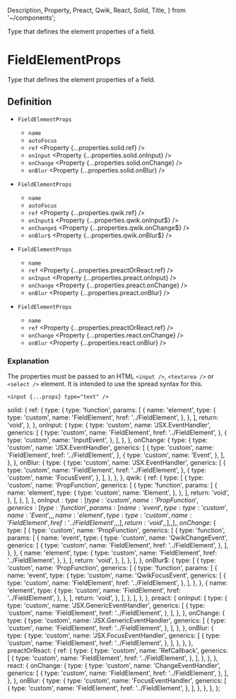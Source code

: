   Description,
  Property,
  Preact,
  Qwik,
  React,
  Solid,
  Title,
} from '~/components';

<Title>FieldElementProps</Title>
<Description>Type that defines the element properties of a field.</Description>

# FieldElementProps

Type that defines the element properties of a field.

## Definition

<Solid block>

- `FieldElementProps` <Property type="object" />
  - `name` <Property type="string" />
  - `autoFocus` <Property type="boolean" />
  - `ref` <Property {...properties.solid.ref} />
  - `onInput` <Property {...properties.solid.onInput} />
  - `onChange` <Property {...properties.solid.onChange} />
  - `onBlur` <Property {...properties.solid.onBlur} />

</Solid>

<Qwik block>

- `FieldElementProps` <Property type="object" />
  - `name` <Property type="string" />
  - `autoFocus` <Property type="boolean" />
  - `ref` <Property {...properties.qwik.ref} />
  - `onInput$` <Property {...properties.qwik.onInput$} />
  - `onChange$` <Property {...properties.qwik.onChange$} />
  - `onBlur$` <Property {...properties.qwik.onBlur$} />

</Qwik>

<Preact block>

- `FieldElementProps` <Property type="object" />
  - `name` <Property type="string" />
  - `ref` <Property {...properties.preactOrReact.ref} />
  - `onInput` <Property {...properties.preact.onInput} />
  - `onChange` <Property {...properties.preact.onChange} />
  - `onBlur` <Property {...properties.preact.onBlur} />

</Preact>

<React block>

- `FieldElementProps` <Property type="object" />
  - `name` <Property type="string" />
  - `ref` <Property {...properties.preactOrReact.ref} />
  - `onChange` <Property {...properties.react.onChange} />
  - `onBlur` <Property {...properties.react.onBlur} />

</React>

### Explanation

The properties must be passed to an HTML `<input />`, `<textarea />` or `<select />` element. It is intended to use the spread syntax for this.

```tsx
<input {...props} type="text" />
```

  solid: {
    ref: {
      type: {
        type: 'function',
        params: [
          {
            name: 'element',
            type: {
              type: 'custom',
              name: 'FieldElement',
              href: '../FieldElement',
            },
          },
        ],
        return: 'void',
      },
    },
    onInput: {
      type: {
        type: 'custom',
        name: 'JSX.EventHandler',
        generics: [
          {
            type: 'custom',
            name: 'FieldElement',
            href: '../FieldElement',
          },
          {
            type: 'custom',
            name: 'InputEvent',
          },
        ],
      },
    },
    onChange: {
      type: {
        type: 'custom',
        name: 'JSX.EventHandler',
        generics: [
          {
            type: 'custom',
            name: 'FieldElement',
            href: '../FieldElement',
          },
          {
            type: 'custom',
            name: 'Event',
          },
        ],
      },
    },
    onBlur: {
      type: {
        type: 'custom',
        name: 'JSX.EventHandler',
        generics: [
          {
            type: 'custom',
            name: 'FieldElement',
            href: '../FieldElement',
          },
          {
            type: 'custom',
            name: 'FocusEvent',
          },
        ],
      },
    },
  },
  qwik: {
    ref: {
      type: [
        {
          type: 'custom',
          name: 'PropFunction',
          generics: [
            {
              type: 'function',
              params: [
                {
                  name: 'element',
                  type: {
                    type: 'custom',
                    name: 'Element',
                  },
                },
              ],
              return: 'void',
            },
          ],
        },
      ],
    },
    onInput$: {
      type: [
        {
          type: 'custom',
          name: 'PropFunction',
          generics: [
            {
              type: 'function',
              params: [
                {
                  name: 'event',
                  type: {
                    type: 'custom',
                    name: 'Event',
                  },
                },
                {
                  name: 'element',
                  type: {
                    type: 'custom',
                    name: 'FieldElement',
                    href: '../FieldElement',
                  },
                },
              ],
              return: 'void',
            },
          ],
        },
      ],
    },
    onChange$: {
      type: [
        {
          type: 'custom',
          name: 'PropFunction',
          generics: [
            {
              type: 'function',
              params: [
                {
                  name: 'event',
                  type: {
                    type: 'custom',
                    name: 'QwikChangeEvent',
                    generics: [
                      {
                        type: 'custom',
                        name: 'FieldElement',
                        href: '../FieldElement',
                      },
                    ],
                  },
                },
                {
                  name: 'element',
                  type: {
                    type: 'custom',
                    name: 'FieldElement',
                    href: '../FieldElement',
                  },
                },
              ],
              return: 'void',
            },
          ],
        },
      ],
    },
    onBlur$: {
      type: [
        {
          type: 'custom',
          name: 'PropFunction',
          generics: [
            {
              type: 'function',
              params: [
                {
                  name: 'event',
                  type: {
                    type: 'custom',
                    name: 'QwikFocusEvent',
                    generics: [
                      {
                        type: 'custom',
                        name: 'FieldElement',
                        href: '../FieldElement',
                      },
                    ],
                  },
                },
                {
                  name: 'element',
                  type: {
                    type: 'custom',
                    name: 'FieldElement',
                    href: '../FieldElement',
                  },
                },
              ],
              return: 'void',
            },
          ],
        },
      ],
    },
  },
  preact: {
    onInput: {
      type: {
        type: 'custom',
        name: 'JSX.GenericEventHandler',
        generics: [
          {
            type: 'custom',
            name: 'FieldElement',
            href: '../FieldElement',
          },
        ],
      },
    },
    onChange: {
      type: {
        type: 'custom',
        name: 'JSX.GenericEventHandler',
        generics: [
          {
            type: 'custom',
            name: 'FieldElement',
            href: '../FieldElement',
          },
        ],
      },
    },
    onBlur: {
      type: {
        type: 'custom',
        name: 'JSX.FocusEventHandler',
        generics: [
          {
            type: 'custom',
            name: 'FieldElement',
            href: '../FieldElement',
          },
        ],
      },
    },
  },
  preactOrReact: {
    ref: {
      type: {
        type: 'custom',
        name: 'RefCallback',
        generics: [
          {
            type: 'custom',
            name: 'FieldElement',
            href: '../FieldElement',
          },
        ],
      },
    },
  },
  react: {
    onChange: {
      type: {
        type: 'custom',
        name: 'ChangeEventHandler',
        generics: [
          {
            type: 'custom',
            name: 'FieldElement',
            href: '../FieldElement',
          },
        ],
      },
    },
    onBlur: {
      type: {
        type: 'custom',
        name: 'FocusEventHandler',
        generics: [
          {
            type: 'custom',
            name: 'FieldElement',
            href: '../FieldElement',
          },
        ],
      },
    },
  },
};
